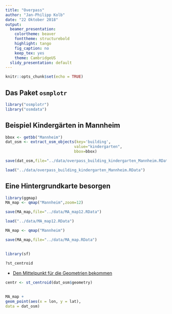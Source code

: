 ```yaml
---
title: "Overpass"
author: "Jan-Philipp Kolb"
date: "22 Oktober 2018"
output:
  beamer_presentation:
    colortheme: beaver
    fonttheme: structurebold
    highlight: tango
    fig_caption: no
    keep_tex: yes
    theme: CambridgeUS
  slidy_presentation: default
---
```


```r
knitr::opts_chunk$set(echo = TRUE)
```

## Das Paket `osmplotr`

```r
library("osmplotr")
library("osmdata")
```

## Beispiel Kindergärten in Mannheim

```r
bbox <- getbb("Mannheim")
dat_osm <- extract_osm_objects(key='building', 
                              value="kindergarten",
                              bbox=bbox)
```

```r
save(dat_osm,file="../data/overpass_building_kindergarten_Mannheim.RData")
```

```r
load("../data/overpass_building_kindergarten_Mannheim.RData")
```


## Eine Hintergrundkarte besorgen

```r
library(ggmap)
MA_map <- qmap("Mannheim",zoom=12)
```

```r
save(MA_map,file="../data/MA_map12.RData")
```

```r
load("../data/MA_map12.RData")
```

```r
MA_map <- qmap("Mannheim")
```

```r
save(MA_map,file="../data/MA_map.RData")
```

##

```r
library(sf)
```

```r
?st_centroid
```


- [Den Mittelpunkt für die Geometrien bekommen](https://stackoverflow.com/questions/46176660/how-to-calculate-centroid-of-polygon-using-sfst-centroid)

```r
centr <- st_centroid(dat_osm$geometry)
```




##

```r
MA_map +
geom_point(aes(x = lon, y = lat),
data = dat_osm)
```

